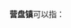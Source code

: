 '''营盘镇'''可以指：
{{PRC admin/disambig|45/05/12/101/000|53/09/21/104/000|53/33/25/103/000|61/10/26/101/000}}
{{disambig|cat=三字中国镇名消歧义}}